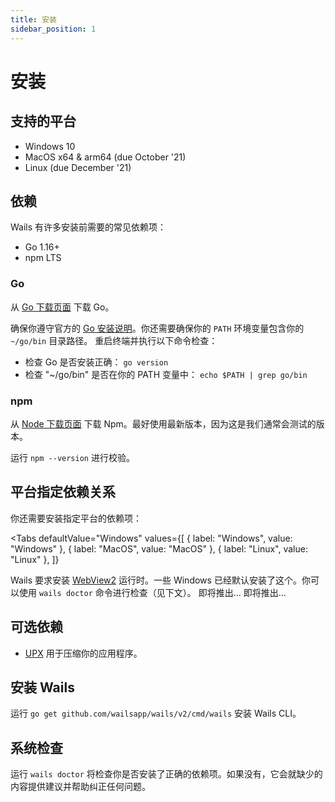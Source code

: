 ```yaml
---
title: 安装
sidebar_position: 1
---
```


# 安装

## 支持的平台

- Windows 10
- MacOS x64 & arm64 (due October '21)
- Linux (due December '21)

## 依赖

Wails 有许多安装前需要的常见依赖项：

- Go 1.16+
- npm LTS

### Go

从 [Go 下载页面](https://golang.org/dl/) 下载 Go。

确保你遵守官方的 [Go 安装说明](https://golang.org/doc/install#install)。你还需要确保你的 `PATH` 环境变量包含你的 `~/go/bin` 目录路径。 重启终端并执行以下命令检查：

- 检查 Go 是否安装正确： `go version`
- 检查 "~/go/bin" 是否在你的 PATH 变量中： `echo $PATH | grep go/bin`

### npm

从 [Node 下载页面](https://nodejs.org/en/download/) 下载 Npm。最好使用最新版本，因为这是我们通常会测试的版本。

运行 `npm --version` 进行校验。

## 平台指定依赖关系

你还需要安装指定平台的依赖项：


<Tabs
  defaultValue="Windows"
  values={[
    { label: "Windows", value: "Windows" },
    { label: "MacOS", value: "MacOS" },
    { label: "Linux", value: "Linux" },
  ]}
>
  <TabItem value="Windows">
    Wails 要求安装
    <a href="https://developer.microsoft.com/zh-cn/microsoft-edge/webview2/">WebView2</a>
    运行时。一些 Windows 已经默认安装了这个。你可以使用 <code>wails doctor</code>
    命令进行检查（见下文）。
  </TabItem>
  <TabItem value="MacOS">即将推出...</TabItem>
  <TabItem value="Linux">即将推出...</TabItem>
</Tabs>

## 可选依赖

- [UPX](https://upx.github.io/) 用于压缩你的应用程序。

## 安装 Wails

运行 `go get github.com/wailsapp/wails/v2/cmd/wails` 安装 Wails CLI。

## 系统检查

运行 `wails doctor` 将检查你是否安装了正确的依赖项。如果没有，它会就缺少的内容提供建议并帮助纠正任何问题。
